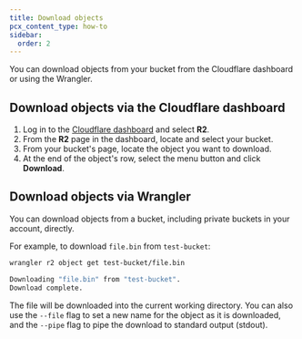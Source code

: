 ```yaml
---
title: Download objects
pcx_content_type: how-to
sidebar:
  order: 2
---
```


You can download objects from your bucket from the Cloudflare dashboard or using the Wrangler.

## Download objects via the Cloudflare dashboard

1. Log in to the [Cloudflare dashboard](https://dash.cloudflare.com) and select **R2**.
2. From the **R2** page in the dashboard, locate and select your bucket.
3. From your bucket's page, locate the object you want to download.
4. At the end of the object's row, select the menu button and click **Download**.

## Download objects via Wrangler

You can download objects from a bucket, including private buckets in your account, directly.

For example, to download `file.bin` from `test-bucket`:

```sh
wrangler r2 object get test-bucket/file.bin
```

```sh output
Downloading "file.bin" from "test-bucket".
Download complete.
```

The file will be downloaded into the current working directory. You can also use the `--file` flag to set a new name for the object as it is downloaded, and the `--pipe` flag to pipe the download to standard output (stdout).
